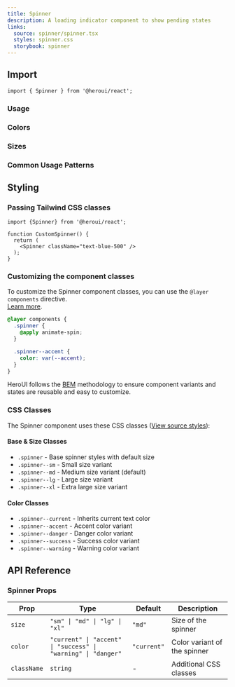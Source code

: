 ```yaml
---
title: Spinner
description: A loading indicator component to show pending states
links:
  source: spinner/spinner.tsx
  styles: spinner.css
  storybook: spinner
---
```


## Import

```tsx
import { Spinner } from '@heroui/react';
```

### Usage

<ComponentPreview
  name="spinner-basic"
/>

### Colors

<ComponentPreview
  name="spinner-colors"
/>

### Sizes

<ComponentPreview
  name="spinner-sizes"
/>

### Common Usage Patterns

<ComponentPreview
  name="spinner-usage"
/>

## Styling

### Passing Tailwind CSS classes

```tsx
import {Spinner} from '@heroui/react';

function CustomSpinner() {
  return (
    <Spinner className="text-blue-500" />
  );
}
```

### Customizing the component classes

To customize the Spinner component classes, you can use the `@layer components` directive.
<br/>[Learn more](https://tailwindcss.com/docs/adding-custom-styles#adding-component-classes).

```css
@layer components {
  .spinner {
    @apply animate-spin;
  }

  .spinner--accent {
    color: var(--accent);
  }
}
```

HeroUI follows the [BEM](https://getbem.com/) methodology to ensure component variants and states are reusable and easy to customize.

### CSS Classes

The Spinner component uses these CSS classes ([View source styles](https://github.com/heroui-inc/heroui/blob/v3/packages/styles/components/spinner.css)):

#### Base & Size Classes
- `.spinner` - Base spinner styles with default size
- `.spinner--sm` - Small size variant
- `.spinner--md` - Medium size variant (default)
- `.spinner--lg` - Large size variant
- `.spinner--xl` - Extra large size variant

#### Color Classes
- `.spinner--current` - Inherits current text color
- `.spinner--accent` - Accent color variant
- `.spinner--danger` - Danger color variant
- `.spinner--success` - Success color variant
- `.spinner--warning` - Warning color variant

## API Reference

### Spinner Props

| Prop | Type | Default | Description |
|------|------|---------|-------------|
| `size` | `"sm" \| "md" \| "lg" \| "xl"` | `"md"` | Size of the spinner |
| `color` | `"current" \| "accent" \| "success" \| "warning" \| "danger"` | `"current"` | Color variant of the spinner |
| `className` | `string` | - | Additional CSS classes |
